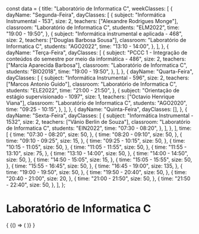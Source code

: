 const data = {
  title: "Laboratório de Informatica C",
  weekClasses: [
    {
      dayName: "Segunda-Feira",
      dayClasses: [
        {
          subject: "Informática Instrumental - 153",
          size: 2,
          teachers: ["Alexandre Rodrigues Monge"],
          classroom: "Laboratório de Informatica C",
          students: "ELM2022",
          time: "19:00 - 19:50",
        },
        {
          subject: "Informática instrumental e aplicada - 468",
          size: 2,
          teachers: ["Douglas Barbosa Sousa"],
          classroom: "Laboratório de Informatica C",
          students: "AGO2022",
          time: "13:10 - 14:00",
        },
      ],
    },
    {
      dayName: "Terça-Feira",
      dayClasses: [
        {
          subject:
            "PCCC 1 - Integração de conteúdos do semestre por meio da informática - 486",
          size: 2,
          teachers: ["Marcia Aparecida Barbosa"],
          classroom: "Laboratório de Informatica C",
          students: "BIO2018",
          time: "19:00 - 19:50",
        },
      ],
    },
    {
      dayName: "Quarta-Feira",
      dayClasses: [
        {
          subject: "Informática Instrumental - 596",
          size: 2,
          teachers: ["Marcos Antonio Guido"],
          classroom: "Laboratório de Informatica C",
          students: "ELE2022",
          time: "21:00 - 21:50",
        },
        {
          subject: "Orientação de estágio supervisionado - 1097",
          size: 1,
          teachers: ["Octavio Henrique Viana"],
          classroom: "Laboratório de Informatica C",
          students: "AGO2020",
          time: "09:25 - 10:15",
        },
      ],
    },
    {
      dayName: "Quinta-Feira",
      dayClasses: [],
    },
    {
      dayName: "Sexta-Feira",
      dayClasses: [
        {
          subject: "Informática Instrumental - 1532",
          size: 2,
          teachers: ["Vânio Berlin de Souza"],
          classroom: "Laboratório de Informatica C",
          students: "EIN2022",
          time: "07:30 - 08:20",
        },
      ],
    },
  ],
  time: [
    {
      time: "07:30 - 08:20",
      size: 50,
    },
    {
      time: "08:20 - 09:10",
      size: 50,
    },
    {
      time: "09:10 - 09:25",
      size: 15,
    },
    {
      time: "09:25 - 10:15",
      size: 50,
    },
    {
      time: "10:15 - 11:05",
      size: 50,
    },
    {
      time: "11:05 - 11:55",
      size: 50,
    },
    {
      time: "11:55 - 13:10",
      size: 75,
    },
    {
      time: "13:10 - 14:00",
      size: 50,
    },
    {
      time: "14:00 - 14:50",
      size: 50,
    },
    {
      time: "14:50 - 15:05",
      size: 15,
    },
    {
      time: "15:05 - 15:55",
      size: 50,
    },
    {
      time: "15:55 - 16:45",
      size: 50,
    },
    {
      time: "16:45 - 19:00",
      size: 135,
    },
    {
      time: "19:00 - 19:50",
      size: 50,
    },
    {
      time: "19:50 - 20:40",
      size: 50,
    },
    {
      time: "20:40 - 21:00",
      size: 20,
    },
    {
      time: "21:00 - 21:50",
      size: 50,
    },
    {
      time: "21:50 - 22:40",
      size: 50,
    },
  ],
};

# Laboratório de Informatica C

<div>
  {
    <BrowserOnly>
      {() => (
        <Grid
          title={data.title}
          weekClasses={data.weekClasses}
          time={data.time}
        />
      )}
    </BrowserOnly>
  }
</div>
